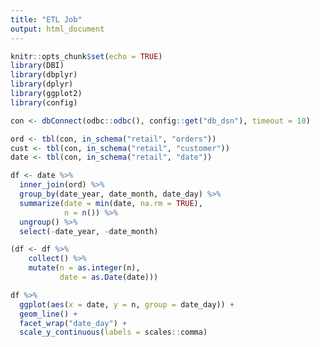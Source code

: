 ```yaml
---
title: "ETL Job"
output: html_document
---
```


```r
knitr::opts_chunk$set(echo = TRUE)
library(DBI)
library(dbplyr)
library(dplyr)
library(ggplot2)
library(config)
```

```r
con <- dbConnect(odbc::odbc(), config::get("db_dsn"), timeout = 10)
```

```r
ord <- tbl(con, in_schema("retail", "orders"))
cust <- tbl(con, in_schema("retail", "customer"))
date <- tbl(con, in_schema("retail", "date"))
```

```r
df <- date %>%
  inner_join(ord) %>%
  group_by(date_year, date_month, date_day) %>%
  summarize(date = min(date, na.rm = TRUE), 
            n = n()) %>%
  ungroup() %>%
  select(-date_year, -date_month)

(df <- df %>%
    collect() %>%
    mutate(n = as.integer(n), 
           date = as.Date(date)))
```

```r
df %>%
  ggplot(aes(x = date, y = n, group = date_day)) +
  geom_line() +
  facet_wrap("date_day") +
  scale_y_continuous(labels = scales::comma)
```

